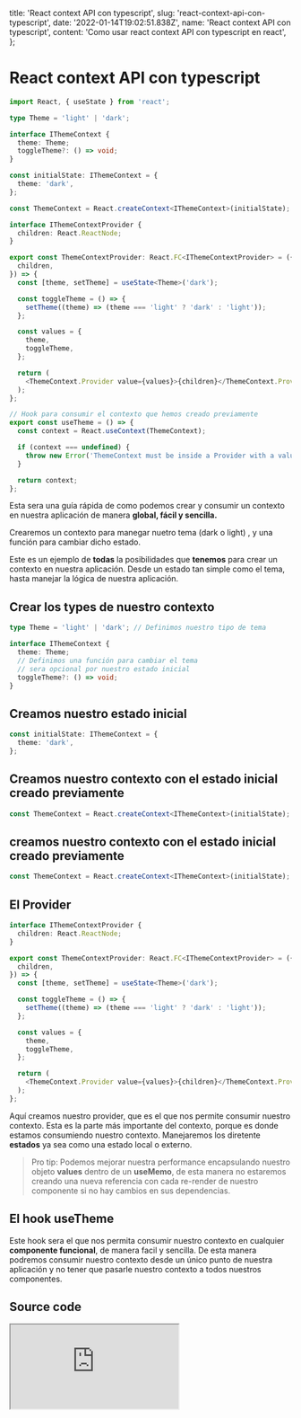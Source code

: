 
  title: 'React context API con typescript',
  slug: 'react-context-api-con-typescript',
  date: '2022-01-14T19:02:51.838Z',
  name: 'React context API con typescript',
  content: 'Como usar react context API con typescript en react',
};

# React context API con typescript

```typescript
import React, { useState } from 'react';

type Theme = 'light' | 'dark';

interface IThemeContext {
  theme: Theme;
  toggleTheme?: () => void;
}

const initialState: IThemeContext = {
  theme: 'dark',
};

const ThemeContext = React.createContext<IThemeContext>(initialState);

interface IThemeContextProvider {
  children: React.ReactNode;
}

export const ThemeContextProvider: React.FC<IThemeContextProvider> = ({
  children,
}) => {
  const [theme, setTheme] = useState<Theme>('dark');

  const toggleTheme = () => {
    setTheme((theme) => (theme === 'light' ? 'dark' : 'light'));
  };

  const values = {
    theme,
    toggleTheme,
  };

  return (
    <ThemeContext.Provider value={values}>{children}</ThemeContext.Provider>
  );
};

// Hook para consumir el contexto que hemos creado previamente
export const useTheme = () => {
  const context = React.useContext(ThemeContext);

  if (context === undefined) {
    throw new Error('ThemeContext must be inside a Provider with a value');
  }

  return context;
};
```

Esta sera una guía rápida de como podemos crear y consumir un contexto en nuestra aplicación de manera **global, fácil y sencilla.**

Crearemos un contexto para manegar nuetro tema (dark o light) , y una función
para cambiar dicho estado.

Este es un ejemplo de **todas** la posibilidades que **tenemos** para crear un contexto
en nuestra aplicación. Desde un estado tan simple como el tema, hasta manejar la
lógica de nuestra aplicación.

## Crear los types de nuestro contexto

```typescript
type Theme = 'light' | 'dark'; // Definimos nuestro tipo de tema

interface IThemeContext {
  theme: Theme;
  // Definimos una función para cambiar el tema
  // sera opcional por nuestro estado inicial
  toggleTheme?: () => void;
}
```

## Creamos nuestro estado inicial

```typescript
const initialState: IThemeContext = {
  theme: 'dark',
};
```

## Creamos nuestro contexto con el estado inicial creado previamente

```typescript
const ThemeContext = React.createContext<IThemeContext>(initialState);
```

## creamos nuestro contexto con el estado inicial creado previamente

```typescript
const ThemeContext = React.createContext<IThemeContext>(initialState);
```

## El Provider

```typescript
interface IThemeContextProvider {
  children: React.ReactNode;
}

export const ThemeContextProvider: React.FC<IThemeContextProvider> = ({
  children,
}) => {
  const [theme, setTheme] = useState<Theme>('dark');

  const toggleTheme = () => {
    setTheme((theme) => (theme === 'light' ? 'dark' : 'light'));
  };

  const values = {
    theme,
    toggleTheme,
  };

  return (
    <ThemeContext.Provider value={values}>{children}</ThemeContext.Provider>
  );
};
```

Aquí creamos nuestro provider, que es el que nos permite consumir nuestro contexto.
Esta es la parte más importante del contexto, porque es donde estamos consumiendo nuestro contexto.
Manejaremos los diretente **estados** ya sea como una estado local o externo.

> Pro tip: Podemos mejorar nuestra performance encapsulando nuestro objeto **values** dentro de un **useMemo**, de esta manera no estaremos creando una nueva referencia
> con cada re-render de nuestro componente si no hay cambios en sus dependencias.

## El hook useTheme

Este hook sera el que nos permita consumir nuestro contexto en cualquier **componente funcional**, de manera facil y sencilla.
De esta manera podremos consumir nuestro contexto desde un único punto de nuestra aplicación y no tener que pasarle nuestro contexto a todos nuestros componentes.

## Source code

<Iframe
  src="https://codesandbox.io/embed/charming-snow-7sddh?fontsize=14&hidenavigation=1&theme=dark"
  title={metadata.title}
/>

  <PostLayout data={metadata}>{children}</PostLayout>
);
